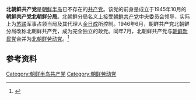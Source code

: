 {{noteTA
|G1=Korea
}}
{{Distinguish|朝鲜共产党|北朝鲜劳动党|朝鲜劳动党}}
{{共产党}}

'''北朝鲜共产党'''是[[朝鮮_(地區)|朝鲜半岛]]已不存在的[[共产党|共产党]]。该党的前身是成立于1945年10月的'''朝鲜共产党北朝鲜分局'''。北朝鲜分局名义上接受[[朝鲜共产党|朝鲜共产党]]中央委员会领导，实际上为[[苏联|苏联]]军事占领当局及其代理人[[金日成|金日成]]所控制。1946年6月，朝鲜共产党北朝鲜分局改称北朝鲜共产党，成为完全独立的政党。同年7月，北朝鲜共产党与[[朝鲜新民党|朝鲜新民党]]合并为[[北朝鲜劳动党|北朝鲜劳动党]]。<ref>{{Cite web |url=http://news.takungpao.com/history/tianxia/2013-10/1971031_3.html |title=金日成开展党内斗争的回顾 |access-date=2015-04-18 |archive-date=2022-03-24 |archive-url=https://web.archive.org/web/20220324013714/http://news.takungpao.com/history/tianxia/2013-10/1971031_3.html }}</ref>

==参考资料==
{{reflist}}

[[Category:朝鲜半岛共产党|Category:朝鲜半岛共产党]]
[[Category:朝鲜劳动党|Category:朝鲜劳动党]]